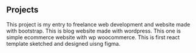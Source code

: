 ## Projects

<ProjectCard title="Business Portfolio" link="https://www.dindimastudio.com" bg="linear-gradient(to right, #009245 0%, #FCEE21 100%)">
This project is my entry to freelance web development and website made with bootstrap.
</ProjectCard>


<ProjectCard title="Wordpress Blog" link="http://www.namastekarnataka.net" bg="linear-gradient(to right, #662D8C 0%, #ED1E79 100%)">
This is blog website made with wordpress.
</ProjectCard>


<ProjectCard title="Ecommerce website" link="https://www.thewetroot.com" bg="linear-gradient(to right, #D4145A 0%, #FBB03B 100%)">
This one is simple ecommerce website with wp woocommerce.
</ProjectCard>

<ProjectCard title="React Template" link="https://serene-kowalevski-01c4a5.netlify.app/" bg="linear-gradient(to right, #D585FF 0%, #00FFEE 100%)">
This is first react template sketched and designed uisng figma.
</ProjectCard>
